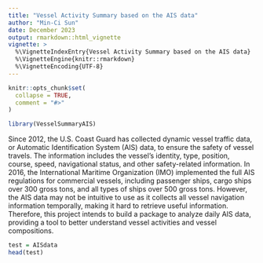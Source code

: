 ```yaml
---
title: "Vessel Activity Summary based on the AIS data"
author: "Min-Ci Sun"
date: December 2023
output: rmarkdown::html_vignette
vignette: >
  %\VignetteIndexEntry{Vessel Activity Summary based on the AIS data}
  %\VignetteEngine{knitr::rmarkdown}
  %\VignetteEncoding{UTF-8}
---
```


```r
knitr::opts_chunk$set(
  collapse = TRUE,
  comment = "#>"
)
```

```r
library(VesselSummaryAIS)
```

Since 2012, the U.S. Coast Guard has collected dynamic vessel traffic data, or Automatic Identification System (AIS) data, to ensure the safety of vessel travels. The information includes the vessel's identity, type, position, course, speed, navigational status, and other safety-related information. In 2016, the International Maritime Organization (IMO) implemented the full AIS regulations for commercial vessels, including passenger ships, cargo ships over 300 gross tons, and all types of ships over 500 gross tons. 
However, the AIS data may not be intuitive to use as it collects all vessel navigation information temporally, making it hard to retrieve useful information. Therefore, this project intends to build a package to analyze daily AIS data, providing a tool to better understand vessel activities and vessel compositions.

```r
test = AISdata
head(test)

```






